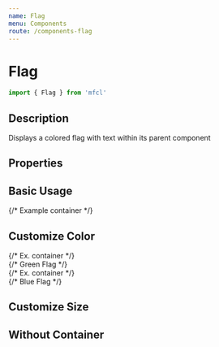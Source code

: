 ```yaml
---
name: Flag
menu: Components
route: /components-flag
---
```



# Flag

```javascript
import { Flag } from 'mfcl'
```

## Description

Displays a colored flag with text within its parent component

## Properties

<Props of={Flag} />

## Basic Usage

<Playground>
  {/* Example container */}
  <div style={{ height: '250px', width: '250px', border: '1px solid gray' }}>
    <Flag text={'50% OFF'} />
  </div>
</Playground>

## Customize Color

<Playground>
  {/* Ex. container */}
  <div style={{ height: '250px', width: '250px', border: '1px solid gray', margin: '6px', display: 'inline-block' }}>
    {/* Green Flag */}
    <Flag text={'10% OFF'} backgroundColor={'#119e16'} />
  </div>
  {/* Ex. container */}
  <div style={{ height: '250px', width: '250px', border: '1px solid gray', margin: '6px', display: 'inline-block' }}>
    {/* Blue Flag */}
    <Flag text={'60% OFF'} backgroundColor={'#0094ff'} />
  </div>
</Playground>

## Customize Size

<Playground>
  <div style={{ height: '300px', width: '300px', border: '1px solid gray' }}>
    <Flag text={'BIG BIG BIG BIG BIG BIG BIG BIG SALE 100% OFF'} height={'200px'} width={'275px'} />
  </div>
</Playground>

## Without Container

<Playground>
  <Flag text={'50% OFF'} withoutContainer={true} />
</Playground>
